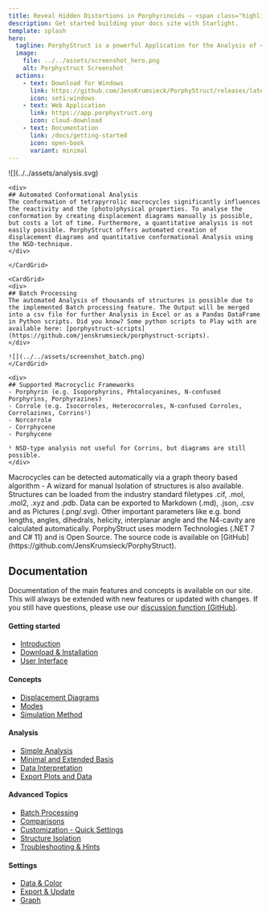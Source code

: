```yaml
---
title: Reveal Hidden Distortions in Porphyrinoids — <span class="highlight">Effortlessly</span>.
description: Get started building your docs site with Starlight.
template: splash
hero:
  tagline: PorphyStruct is a powerful Application for the Analysis of <strong>non-planar distortions in a variety of Porphyrinoids</strong> using a NSD approach. 
  image:
    file: ../../assets/screenshot_hero.png
    alt: Porphystruct Screenshot
  actions:
    - text: Download for Windows
      link: https://github.com/JensKrumsieck/PorphyStruct/releases/latest
      icon: seti:windows
    - text: Web Application
      link: https://app.porphystruct.org
      icon: cloud-download
    - text: Documentation
      link: /docs/getting-started
      icon: open-book
      variant: minimal
---
```



<div class="wrapper">
	<CardGrid>
	![](../../assets/analysis.svg)

	<div>
	## Automated Conformational Analysis
	The conformation of tetrapyrrolic macrocycles significantly influences the reactivity and the (photo)physical properties. To analyse the conformation by creating displacement diagrams manually is possible, but costs a lot of time. Furthermore, a quantitative analysis is not easily possible. PorphyStruct offers automated creation of displacement diagrams and quantitative conformational Analysis using the NSD-technique.
	</div>

	</CardGrid>

	<CardGrid>
	<div>
	## Batch Processing
	The automated Analysis of thousands of structures is possible due to the implemented Batch processing feature. The Output will be merged into a csv file for further Analysis in Excel or as a Pandas DataFrame in Python scripts. Did you know? Some python scripts to Play with are available here: [porphystruct-scripts](https://github.com/jenskrumsieck/porphystruct-scripts).
	</div>

	![](../../assets/screenshot_batch.png)
	</CardGrid>

	<div>
	## Supported Macrocyclic Frameworks
	- Porphyrin (e.g. Isoporphyrins, Phtalocyanines, N-confused Porphyrins, Porphyrazines)
	- Corrole (e.g. Isocorroles, Heterocorroles, N-confused Corroles, Corrolazines, Corrins¹)
	- Norcorrole
	- Corrphycene
	- Porphycene

	¹ NSD-type analysis not useful for Corrins, but diagrams are still possible.
	</div>
</div>

<div class="mt-15"></div>

<CardGrid>
	<Card title="Automatic Recognition" icon="rocket">
		Macrocycles can be detected automatically via a graph theory based algorithm - A wizard for manual Isolation of structures is also available.
	</Card>
	<Card title="Import/Export" icon="pen">
		Structures can be loaded from the industry standard filetypes .cif, .mol, .mol2, .xyz and .pdb. Data can be exported to Markdown (.md), .json, .csv and as Pictures (.png/.svg). 
	</Card>
	<Card title="Additional Parameters" icon="seti:config">
		Other important parameters like e.g. bond lengths, angles, dihedrals, helicity, interplanar angle and the N4-cavity are calculated automatically.
	</Card>
	<Card title="Modern Technology" icon="seti:c-sharp">
		PorphyStruct uses modern Technologies (.NET 7 and C# 11) and is Open Source. The source code is available on [GitHub](https://github.com/JensKrumsieck/PorphyStruct).
	</Card>
</CardGrid>

<div class="bg-accent-900 w-screen mt-12 overflow-container">
	<div class="text-white">
		<h2 class="flex gap-2 text-white">
		<Icon name="open-book" />
		<span>Documentation</span>		
		</h2>
		<div>
			Documentation of the main features and concepts is available on our site. This will always be extended with new features or updated with changes. If you still have questions, please use our <a class="text-white hover:text-gray-400" href="https://github.com/JensKrumsieck/PorphyStruct/discussions">discussion function (GitHub)</a>.
		</div>
		<div class="grid grid-cols-3 space-y-2 items-stretch mt-12">
			<div>
				<h4 class="text-white">Getting started</h4>
				<ul>
					<li><a class="text-white hover:text-gray-400" href="/docs/getting-started">Introduction</a></li>
					<li><a class="text-white hover:text-gray-400" href="/docs/getting-started/download-and-installation">Download & Installation</a></li>
					<li><a class="text-white hover:text-gray-400" href="/docs/getting-started/user-interface">User Interface</a></li>
				</ul>
			</div>
			<div>
				<h4 class="text-white">Concepts</h4>
				<ul>
					<li><a class="text-white hover:text-gray-400" href="/docs/concepts/displacement-diagrams">Displacement Diagrams</a></li>
					<li><a class="text-white hover:text-gray-400" href="/docs/concepts/modes">Modes</a></li>
					<li><a class="text-white hover:text-gray-400" href="/docs/concepts/simulation-method">Simulation Method</a></li>
				</ul>
			</div>
			<div>
				<h4 class="text-white">Analysis</h4>
				<ul>
					<li><a class="text-white hover:text-gray-400" href="/docs/analysis/simple-analysis">Simple Analysis</a></li>
					<li><a class="text-white hover:text-gray-400" href="/docs/analysis/minimal-and-extended-basis">Minimal and Extended Basis</a></li>
					<li><a class="text-white hover:text-gray-400" href="/docs/analysis/data-interpretation">Data Interpretation</a></li>
					<li><a class="text-white hover:text-gray-400" href="/docs/analysis/export-plots-and-data">Export Plots and Data</a></li>
				</ul>
			</div>
			<div>
				<h4 class="text-white">Advanced Topics</h4>
				<ul>
					<li><a class="text-white hover:text-gray-400" href="/docs/advanced/batch-processing">Batch Processing</a></li>
					<li><a class="text-white hover:text-gray-400" href="/docs/advanced/comparisons">Comparisons</a></li>
					<li><a class="text-white hover:text-gray-400" href="/docs/advanced/quick-settings">Customization - Quick Settings</a></li>
					<li><a class="text-white hover:text-gray-400" href="/docs/advanced/structure-isolation">Structure Isolation</a></li>
					<li><a class="text-white hover:text-gray-400" href="/docs/advanced/troubleshooting-hints">Troubleshooting & Hints</a></li>
				</ul>
			</div>
			<div>
				<h4 class="text-white">Settings</h4>
				<ul>
					<li><a class="text-white hover:text-gray-400" href="/docs/settings/settings-data-color">Data & Color</a></li>
					<li><a class="text-white hover:text-gray-400" href="/docs/settings/settings-export-update">Export & Update</a></li>
					<li><a class="text-white hover:text-gray-400" href="/docs/settings/settings-graph">Graph</a></li>
				</ul>
			</div>
		</div>
	</div>
</div>